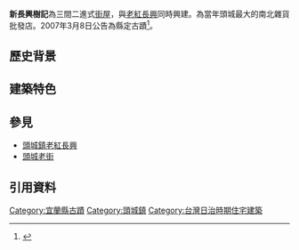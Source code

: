 {{tw monument
|name=頭城鎮新長興樹記
|formername=
|image= 頭城鎮新長興樹記屋.jpg
|imagename= [[頭城鎮老紅長興|頭城鎮老紅長興]]（右）與頭城鎮新長興樹記（左）
|othername=
|formalname=
|level= 縣定古蹟
|class= 街屋
|time= {{flagicon|Empire of Japan}} 日本大正十年（1921年）
|material= 鋼筋混凝土、洗石子、紅磚、木
|location= {{TWN}}[[宜蘭縣|宜蘭縣]][[頭城鎮|頭城鎮]]城東里和平街121號
|open= 
|cost= 
|website=
|reg_url    = https://nchdb.boch.gov.tw/assets/overview/monument/20070308000001
}}
'''新長興樹記'''為三間二進式[[街屋|街屋]]，與[[頭城鎮老紅長興|老紅長興]]同時興建。為當年頭城最大的南北雜貨批發店。2007年3月8日公告為縣定古蹟<ref>{{Cite web|url=https://nchdb.boch.gov.tw/assets/advanceSearch/monument/20070308000001|title=頭城鎮新長興樹記|accessdate=|work=文化部文化資產局|publisher=|date=|archive-date=2019-06-10|archive-url=https://web.archive.org/web/20190610095958/https://nchdb.boch.gov.tw/assets/advanceSearch/monument/20070308000001|dead-url=no}}</ref>。

==歷史背景==

==建築特色==

==參見==
*[[頭城鎮老紅長興|頭城鎮老紅長興]]
*[[頭城老街|頭城老街]]

==引用資料==
<small><references/></small>
{{Taiwanese building-stub}}
{{宜蘭縣文化資產}}
{{宜蘭縣古蹟}}
[[Category:宜蘭縣古蹟|Category:宜蘭縣古蹟]]
[[Category:頭城鎮|Category:頭城鎮]]
[[Category:台灣日治時期住宅建築|Category:台灣日治時期住宅建築]]